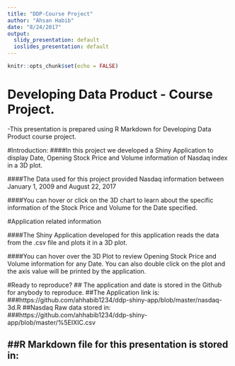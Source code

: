 ```yaml
---
title: "DDP-Course Project"
author: "Ahsan Habib"
date: "8/24/2017"
output:
  slidy_presentation: default
  ioslides_presentation: default
---
```


```r
knitr::opts_chunk$set(echo = FALSE)
```
# Developing Data Product - Course Project. 

-This presentation is prepared using R Markdown for Developing Data Product course project.


#Introduction:
####In this project we developed a Shiny Application to display Date, Opening Stock Price and Volume information of Nasdaq index in a 3D plot.

####The Data used for this project provided Nasdaq information between January 1, 2009 and August 22, 2017

####You can hover or click on the 3D chart to learn about the specific information of the Stock Price and Volume for the Date specified.

#Application related information

####The Shiny Application developed for this application reads the data from the .csv file and plots it in a 3D plot.

####You can hover over the 3D Plot to review Opening Stock Price and Volume information for any Date. You can also double click on the plot and the axis value will be printed by the application.


#Ready to reproduce?
## The application and date is stored in the Github for anybody to reproduce. 
##The Application link is:
###https://github.com/ahhabib1234/ddp-shiny-app/blob/master/nasdaq-3d.R
##Nasdaq Raw data stored in:
###https://github.com/ahhabib1234/ddp-shiny-app/blob/master/%5EIXIC.csv

##R Markdown file for this presentation is stored in:
--

